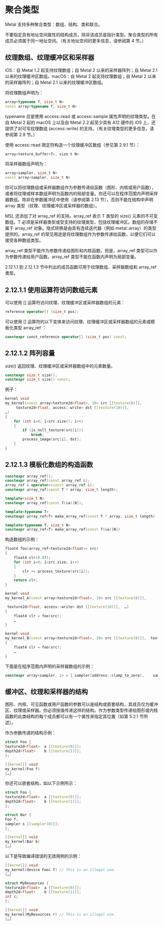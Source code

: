 # 聚合类型

<OrigninalPDF title="2.12 Aggregate Types" />

Metal 支持多种聚合类型：数组、结构、类和联合。

不要指定具有地址空间属性的结构成员，除非该成员是指针类型。聚合类型的所有成员必须属于同一地址空间。（有关地址空间的更多信息，请参阅第 4 节。）

## 纹理数组、纹理缓冲区和采样器

iOS：自 Metal 1.2 起支持纹理数组；自 Metal 2 以来的采样器阵列；自 Metal 2.1 以来的纹理缓冲区数组。macOS：自 Metal 2 起支持纹理数组；自 Metal 2 以来的采样器阵列；自 Metal 2.1 以来的纹理缓冲区数组。

将纹理数组声明为：

```cpp
array<typename T, size_t N>
const array<typename T, size_t N>
```

typename 应是使用 access::read 或 access::sample 属性声明的纹理类型。在自 Metal 2 起的 macOS 上以及自 Metal 2.2 起至少具有 A12 硬件的 iOS 上，还提供了对可写纹理数组 (access::write) 的支持。（有关纹理类型的更多信息，请参阅第 2.9 节。）

使用 access::read 限定符构造一个纹理缓冲区数组（参见第 2.9.1 节）：

```cpp
array<texture_buffer<T>, size t N>
```

将采样器数组声明为：

```cpp
array<sampler, size_t N>
const array<sampler, size_t N>
```

你可以将纹理数组或采样器数组作为参数传递给函数（图形、内核或用户函数），或者将纹理或样本数组声明为函数内的局部变量。你还可以在程序范围内声明采样器数组。除非在参数缓冲区中使用（请参阅第 2.13 节），否则不能在结构中声明 array 类型（纹理、纹理缓冲区或采样器的数组）。

MSL 还添加了对 array_ref 的支持。array_ref 表示 T 类型的 size() 元素的不可变数组。T 必须是采样器类型或受支持的纹理类型，包括纹理缓冲区。数组的存储不属于 array_ref 对象。隐式转换是由具有连续迭代器（例如 metal::array）的类型提供的。array_ref 的常见用途是将纹理数组作为参数传递给函数，以便它们可以接受各种数组类型。

array_ref 类型不能作为参数传递给图形和内核函数。但是，array_ref 类型可以作为参数传递给用户函数。array_ref 类型不能在函数内声明为局部变量。

2.12.1.1 到 2.12.1.3 节中列出的成员函数可用于纹理数组、采样器数组和 array_ref 类型。

## 2.12.1.1 使用运算符访问数组元素

可以使用 [] 运算符访问纹理、纹理缓冲区或采样器数组的元素：

```cpp
reference operator[] (size_t pos);
```

可以使用 [] 运算符的以下变体来访问纹理、纹理缓冲区或采样器数组的元素或模板化类型 array_ref ：

```cpp
constexpr const_reference operator[] (size_t pos) const;
```

## 2.12.1.2 阵列容量

size() 返回纹理、纹理缓冲区或采样器数组中的元素数量。

```cpp
constexpr size_t size();
constexpr size_t size() const;
```

例子：

```cpp
kernel void
my_kernel(const array<texture2d<float>, 10> src [[texture(0)]],
     texture2d<float, access::write> dst [[texture(10)]],
…)
{
    for (int i=0; i<src.size(); i++)
    {
        if (is_null_texture(src[i]))
            break;
        process_image(src[i], dst);
    }
}
```

## 2.12.1.3 模板化数组的构造函数

```cpp
constexpr array_ref();
constexpr array_ref(const array_ref &);
array_ref & operator=(const array_ref &);
constexpr array_ref(const T * array, size_t length);

template<size_t N>
constexpr array_ref(const T(&a)[N]);

template<typename T>
constexpr array_ref<T> make_array_ref(const T * array, size_t length)

template<typename T, size_t N>
constexpr array_ref<T> make_array_ref(const T(&a)[N])
```

构造数组的示例：

```cpp
float4 foo(array_ref<texture2d<float>> src)
{
    float4 clr(0.0f);
    for (int i=0; i<src.size; i++)
    {
        clr += process_texture(src[i]);
    }
    return clr;
}

kernel void
my_kernel_A(const array<texture2d<float>, 10> src [[texture(0)]],

 texture2d<float, access::write> dst [[texture(10)]],  …)
{
    float4 clr = foo(src);
    …
}

kernel void
my_kernel_B(const array<texture2d<float>, 20> src [[texture(0)]],  texture2d<float, access::write> dst [[texture(10)]],   …)
{
    float4 clr = foo(src);
    …
}
```

下面是在程序范围内声明的采样器数组的示例：

```cpp
constexpr array<sampler, 2> = { sampler(address::clamp_to_zero),    sampler(coord::pixel) };
```

## 缓冲区、纹理和采样器的结构

图形、内核、可见函数或用户函数的参数可以是结构或嵌套结构，其成员仅为缓冲区、纹理或采样器。你必须按值传递这样的结构。作为参数类型传递给图形或内核函数的此类结构的每个成员都可以有一个属性来指定其位置（如第 5.2.1 节所述）。

作为参数传递的结构示例：

```cpp
struct Foo {
texture2d<float>  a [[texture(0)]];
depth2d<float>    b [[texture(1)]];
};

[[kernel]] void
my_kernel(Foo f)
{…}
```

你还可以嵌套结构，如以下示例所示：

```cpp
struct Foo {
texture2d<float>  a [[texture(0)]];
depth2d<float>    b [[texture(1)]];
};

struct Bar {
Foo f;
sampler s [[sampler(0)]];
};

[[kernel]] void
my_kernel(Bar b)
{…}
```

以下是导致编译错误的无效用例的示例：

```cpp
[[kernel]] void
my_kernel(device Foo& f) // This is an illegal use.
{…}

struct MyResources {
texture2d<float>  a [[texture(0)]];
depth2d<float>    b [[texture(1)]];
int c;
};

[[kernel]] void
my_kernel(MyResources r) // This is an illegal use.
{…}
```
